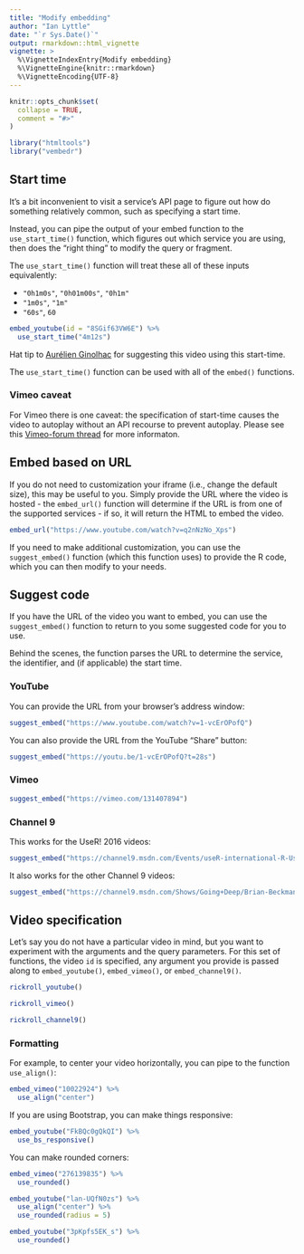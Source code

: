 ```yaml
---
title: "Modify embedding"
author: "Ian Lyttle"
date: "`r Sys.Date()`"
output: rmarkdown::html_vignette
vignette: >
  %\VignetteIndexEntry{Modify embedding}
  %\VignetteEngine{knitr::rmarkdown}
  %\VignetteEncoding{UTF-8}
---
```


```r
knitr::opts_chunk$set(
  collapse = TRUE,
  comment = "#>"
)
```


```r
library("htmltools")
library("vembedr")
```

## Start time

It's a bit inconvenient to visit a service's API page to figure out how do something relatively common, such as specifying a start time. 

Instead, you can pipe the output of your embed function to the `use_start_time()` function, which figures out which service you are using, then does the "right thing" to modify the query or fragment. 

The `use_start_time()` function will treat these all of these inputs equivalently:

- `"0h1m0s"`, `"0h01m00s"`, `"0h1m"`
- `"1m0s"`, `"1m"`
- `"60s"`, `60`

```r
embed_youtube(id = "8SGif63VW6E") %>% 
  use_start_time("4m12s")
```

Hat tip to [Aurélien Ginolhac](https://github.com/ginolhac) for suggesting this video using this start-time.

The `use_start_time()` function can be used with all of the `embed()` functions. 

### Vimeo caveat

For Vimeo there is one caveat: the specification of start-time causes the video to autoplay without an API recourse to prevent autoplay. Please see this [Vimeo-forum thread](https://vimeo.com/forums/topic:49396) for more informaton.

## Embed based on URL

If you do not need to customization your iframe (i.e., change the default size), this may be useful to you. Simply provide the URL where the video is hosted - the `embed_url()` function will determine if the URL is from one of the supported services - if so, it will return the HTML to embed the video.

```r
embed_url("https://www.youtube.com/watch?v=q2nNzNo_Xps")
```

If you need to make additional customization, you can use the `suggest_embed()` function (which this function uses) to provide the R code, which you can then modify to your needs.

## Suggest code

If you have the URL of the video you want to embed, you can use the `suggest_embed()` function to return to you some suggested code for you to use.

Behind the scenes, the function parses the URL to determine the service, the identifier, and (if applicable) the start time.

### YouTube

You can provide the URL from your browser's address window:

```r
suggest_embed("https://www.youtube.com/watch?v=1-vcErOPofQ")
```

You can also provide the URL from the YouTube "Share" button:

```r
suggest_embed("https://youtu.be/1-vcErOPofQ?t=28s")
```

### Vimeo

```r
suggest_embed("https://vimeo.com/131407894")
```

### Channel 9

This works for the UseR! 2016 videos:

```r
suggest_embed("https://channel9.msdn.com/Events/useR-international-R-User-conference/useR2016/Day-3-Siepr-130-Ligtning-Talks-100-PM-140-PM?ocid=player")
```

It also works for the other Channel 9 videos:

```r
suggest_embed("https://channel9.msdn.com/Shows/Going+Deep/Brian-Beckman-Dont-fear-the-Monads")
```


## Video specification

Let's say you do not have a particular video in mind, but you want to experiment with the arguments and the query parameters. For this set of functions, the video `id` is specified, any argument you provide is passed along to  `embed_youtube()`, `embed_vimeo()`, or `embed_channel9()`.

```r
rickroll_youtube()
```

```r
rickroll_vimeo()
```

```r
rickroll_channel9()
```

### Formatting

For example, to center your video horizontally, you can pipe to the function `use_align()`:

```r
embed_vimeo("10022924") %>%
  use_align("center")
```

If you are using Bootstrap, you can make things responsive:

```r
embed_youtube("FkBQc0gQkQI") %>%
  use_bs_responsive()
```

You can make rounded corners:

```r
embed_vimeo("276139835") %>%
  use_rounded()
```

```r
embed_youtube("lan-UQfN0zs") %>%
  use_align("center") %>%
  use_rounded(radius = 5)
```


```r
embed_youtube("3pKpfs5EK_s") %>%
  use_rounded()
```




